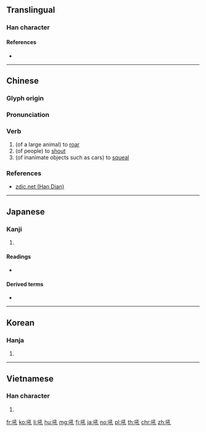 {{character info/new}}
==Translingual==

===Han character===
{{Han char|rn=30|rad=口|as=04|sn=7|four=62010|canj=RNDU|ids=⿰口孔}}

====References====
* {{Han ref|kx=0180.010|dkj=03377|dj=0397.100|hdz=10596.070|uh=543C|ud=21564|bh=A771|bd=42865}}

----

==Chinese==
{{zh-forms|alt=吽}}

===Glyph origin===
{{Han etym}}

===Pronunciation===
{{zh-pron
|m=hǒu
|ma=Zh-hou.ogg
|c=hau3,haau1,hau2
|h=pfs=hô
|md=hēu/hāu
|mn=háu/xm,zz:hó͘/qz:hió
|mn_note=háu - vernacular; hó͘/hió - literary
|mn-t=hao2
|w=2heu
|mc=y
|oc=y
|cat=v
}}

===Verb===
{{zh-verb}}

# (of a large animal) to [[roar]]
# (of people) to [[shout]]
# (of inanimate objects such as cars) to [[squeal]]

===References===
* [http://www.zdic.net/z/16/js/543C.htm zdic.net (Han Dian)]

----

==Japanese==

===Kanji===
{{ja-kanji|grade=|rs=口04}}

# {{defn|lang=ja|sort=口04}}

====Readings====
* {{ja-readings|on=[[こう]] (kō), [[く]] (ku)|kun=[[ほえる]] (hoeru)}}

====Derived terms====
* {{ja-r|吼える|ほえる}}

----

==Korean==

===Hanja===
{{ko-hanja|hangeul=후|rv=hu|mr=hu|y=hwu}}

# {{defn|lang=ko|sort=口04}}

----

==Vietnamese==

===Han character===
{{vi-hantu|[[hống]], [[hổng]], [[khỏng]], [[rống]]|rs=口04}}

# {{defn|lang=vi}}

[[fr:吼]]
[[ko:吼]]
[[li:吼]]
[[hu:吼]]
[[mg:吼]]
[[fj:吼]]
[[ja:吼]]
[[no:吼]]
[[pl:吼]]
[[th:吼]]
[[chr:吼]]
[[zh:吼]]